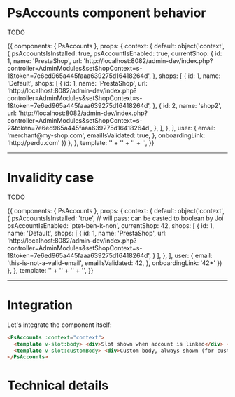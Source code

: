 

<Meta title="Integration|Ps-Accounts panel" component={PsAccounts} decorators={[withKnobs]} />

# PsAccounts component behavior

TODO

<Story name='Connected' height='420px'>
  {{
    components: { PsAccounts },
    props: {
      context: {
        default: object('context', {
          psAccountsIsInstalled: true,
          psAccountIsEnabled: true,
          currentShop: {
            id: 1,
            name: 'PrestaShop',
            url: 'http://localhost:8082/admin-dev/index.php?controller=AdminModules&setShopContext=s-1&token=7e6ed965a445faaa639275d16418264d',
          },
          shops: [
            {
              id: 1,
              name: 'Default',
              shops: [
                {
                  id: 1,
                  name: 'PrestaShop',
                  url: 'http://localhost:8082/admin-dev/index.php?controller=AdminModules&setShopContext=s-1&token=7e6ed965a445faaa639275d16418264d',
                },
                {
                  id: 2,
                  name: 'shop2',
                  url: 'http://localhost:8082/admin-dev/index.php?controller=AdminModules&setShopContext=s-2&token=7e6ed965a445faaa639275d16418264d',
                },
              ],
            },
          ],
          user: {
            email: 'merchant@my-shop.com',
            emailIsValidated: true,
          },
          onboardingLink: 'http://perdu.com'
        })
      },
    },
    template: '<PsAccounts :context="context">' +
      '<template v-slot:body>- I am connected -</template>' +
      '<template v-slot:customBody>- Custom body, always present -</template>' +
    '</PsAccounts>',
  }}
</Story>


---
# Invalidity case

TODO

<Story name='Invalid context' height='420px'>
  {{
    components: { PsAccounts },
    props: {
      context: {
        default: object('context', {
          psAccountsIsInstalled: 'true', // will pass: can be casted to boolean by Joi
          psAccountIsEnabled: 'ptet-ben-k-non',
          currentShop: 42,
          shops: [
            {
              id: 1,
              name: 'Default',
              shops: [
                {
                  id: 1,
                  name: 'PrestaShop',
                  url: 'http://localhost:8082/admin-dev/index.php?controller=AdminModules&setShopContext=s-1&token=7e6ed965a445faaa639275d16418264d',
                }
              ],
            },
          ],
          user: {
            email: 'this-is-not-a-valid-email',
            emailIsValidated: 42,
          },
          onboardingLink: '42*'
        })
      },
    },
    template: '<PsAccounts :context="context">' +
      '<template v-slot:body>- I am connected -</template>' +
      '<template v-slot:customBody>- Custom body, always present -</template>' +
    '</PsAccounts>',
  }}
</Story>


---
# Integration

Let's integrate the component itself:

```html
<PsAccounts :context="context">
  <template v-slot:body> <div>Slot shown when account is linked</div> </template>
  <template v-slot:customBody> <div>Custom body, always shown (for custom display condition)</div> </template>
</PsAccounts>
```

# Technical details

<Description of={PsAccounts} />
<Props of={PsAccounts} />
